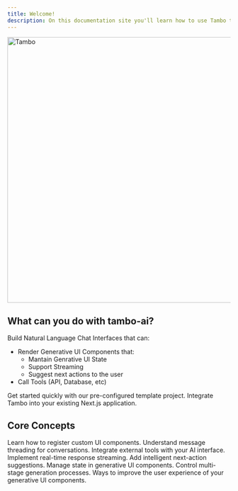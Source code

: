 ```yaml
---
title: Welcome!
description: On this documentation site you'll learn how to use Tambo to build AI applications with natural language interfaces.
---
```


<img src="/assets/blog/tambo.gif" alt="Tambo" width="600" />

## What can you do with tambo-ai?

Build Natural Language Chat Interfaces that can:

- Render Generative UI Components that:
  - Mantain Genrative UI State
  - Support Streaming
  - Suggest next actions to the user
- Call Tools (API, Database, etc)


<Cards>
  <Card
    href="/docs/getting-started/quickstart#template"
    title="Template Project"
  >
    Get started quickly with our pre-configured template project.
  </Card>
  <Card
    href="/docs/getting-started/quickstart#existing-app"
    title="Add to Existing App"
  >
    Integrate Tambo into your existing Next.js application.
  </Card>
</Cards>

## Core Concepts

<Cards>
  <Card
    href="/docs/concepts/registering-components"
    title="Registering Components"
  >
    Learn how to register custom UI components.
  </Card>
  <Card href="/docs/concepts/message-threads" title="Message Threads">
    Understand message threading for conversations.
  </Card>
  <Card href="/docs/concepts/tools" title="Tools">
    Integrate external tools with your AI interface.
  </Card>
  <Card href="/docs/concepts/streaming" title="Streaming">
    Implement real-time response streaming.
  </Card>
  <Card href="/docs/concepts/suggestions" title="Suggestions">
    Add intelligent next-action suggestions.
  </Card>
  <Card href="/docs/concepts/component-state" title="Component State">
    Manage state in generative UI components.
  </Card>
  <Card href="/docs/concepts/generation-stage" title="Generation Stage">
    Control multi-stage generation processes.
  </Card>
  <Card
    href="/docs/best-practices/component-data-props"
    title="Component Data Props"
  >
    Ways to improve the user experience of your generative UI components.
  </Card>
</Cards>
